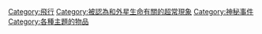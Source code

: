 {{Commons category|UFO}}
{{Category main}}

[[Category:飛行|Category:飛行]]
[[Category:被認為和外星生命有關的超常現象|Category:被認為和外星生命有關的超常現象]]
[[Category:神秘事件|Category:神秘事件]]
[[Category:各種主題的物品|Category:各種主題的物品]]